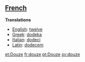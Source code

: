 ==[[French]]==

'''Translations'''

*[[English]]: [[twelve]]
*[[Greek]]: [[dodeka]]
*[[Italian]]: [[dodeci]]
*[[Latin]]: [[dodecem]]

[[et:Douze]]
[[fr:douze]]
[[pt:Douze]]
[[sv:douze]]